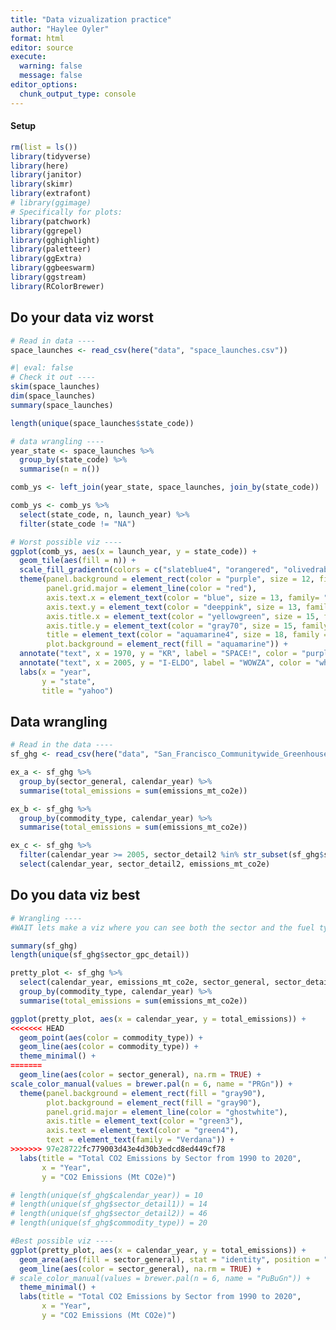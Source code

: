 ```yaml
---
title: "Data vizualization practice"
author: "Haylee Oyler"
format: html
editor: source
execute:
  warning: false
  message: false
editor_options: 
  chunk_output_type: console
---
```


#### Setup
```r
rm(list = ls())
library(tidyverse)
library(here)
library(janitor)
library(skimr)
library(extrafont)
# library(ggimage)
# Specifically for plots:
library(patchwork)
library(ggrepel)
library(gghighlight)
library(paletteer)
library(ggExtra)
library(ggbeeswarm)
library(ggstream)
library(RColorBrewer)
```

## Do your data viz worst

```r
# Read in data ----
space_launches <- read_csv(here("data", "space_launches.csv"))
```

```r
#| eval: false
# Check it out ----
skim(space_launches)
dim(space_launches)
summary(space_launches)

length(unique(space_launches$state_code))
```

```r
# data wrangling ----
year_state <- space_launches %>% 
  group_by(state_code) %>% 
  summarise(n = n())

comb_ys <- left_join(year_state, space_launches, join_by(state_code))

comb_ys <- comb_ys %>% 
  select(state_code, n, launch_year) %>% 
  filter(state_code != "NA")
```

```r
# Worst possible viz ----
ggplot(comb_ys, aes(x = launch_year, y = state_code)) + 
  geom_tile(aes(fill = n)) +
  scale_fill_gradientn(colors = c("slateblue4", "orangered", "olivedrab", "khaki")) +
  theme(panel.background = element_rect(color = "purple", size = 12, fill = "yellow3"),
        panel.grid.major = element_line(color = "red"),
        axis.text.x = element_text(color = "blue", size = 13, family= "Ink Free"),
        axis.text.y = element_text(color = "deeppink", size = 13, family= "Ink Free"),
        axis.title.x = element_text(color = "yellowgreen", size = 15, family= "Segoe Print"),
        axis.title.y = element_text(color = "gray70", size = 15, family= "Segoe Print"),
        title = element_text(color = "aquamarine4", size = 18, family = "Impact"), 
        plot.background = element_rect(fill = "aquamarine")) +
  annotate("text", x = 1970, y = "KR", label = "SPACE!", color = "purple") + 
  annotate("text", x = 2005, y = "I-ELDO", label = "WOWZA", color = "white") +
  labs(x = "year", 
       y = "state", 
       title = "yahoo")

```

## Data wrangling

```r
# Read in the data ----
sf_ghg <- read_csv(here("data", "San_Francisco_Communitywide_Greenhouse_Gas_Inventory.csv")) %>% clean_names()
```

```r
ex_a <- sf_ghg %>% 
  group_by(sector_general, calendar_year) %>% 
  summarise(total_emissions = sum(emissions_mt_co2e))

ex_b <- sf_ghg %>% 
  group_by(commodity_type, calendar_year) %>% 
  summarise(total_emissions = sum(emissions_mt_co2e))

ex_c <- sf_ghg %>% 
  filter(calendar_year >= 2005, sector_detail2 %in% str_subset(sf_ghg$sector_detail2, "PG&E")) %>%
  select(calendar_year, sector_detail2, emissions_mt_co2e)
```

## Do you data viz best

```r
# Wrangling ----
#WAIT lets make a viz where you can see both the sector and the fuel type and how they're changing over time. 

summary(sf_ghg)
length(unique(sf_ghg$sector_gpc_detail))

pretty_plot <- sf_ghg %>% 
  select(calendar_year, emissions_mt_co2e, sector_general, sector_detail1, commodity_type) %>% 
  group_by(commodity_type, calendar_year) %>% 
  summarise(total_emissions = sum(emissions_mt_co2e))
```

```r
ggplot(pretty_plot, aes(x = calendar_year, y = total_emissions)) + 
<<<<<<< HEAD
  geom_point(aes(color = commodity_type)) +
  geom_line(aes(color = commodity_type)) +
  theme_minimal() +
=======
  geom_line(aes(color = sector_general), na.rm = TRUE) +
scale_color_manual(values = brewer.pal(n = 6, name = "PRGn")) +
  theme(panel.background = element_rect(fill = "gray90"), 
        plot.background = element_rect(fill = "gray90"), 
        panel.grid.major = element_line(color = "ghostwhite"), 
        axis.title = element_text(color = "green3"), 
        axis.text = element_text(color = "green4"), 
        text = element_text(family = "Verdana")) +
>>>>>>> 97e28722fc779003d43e4d30b3edcd8ed449cf78
  labs(title = "Total CO2 Emissions by Sector from 1990 to 2020", 
       x = "Year", 
       y = "CO2 Emissions (Mt CO2e)")

# length(unique(sf_ghg$calendar_year)) = 10
# length(unique(sf_ghg$sector_detail1)) = 14
# length(unique(sf_ghg$sector_detail2)) = 46
# length(unique(sf_ghg$commodity_type)) = 20
```


```r
#Best possible viz ----
ggplot(pretty_plot, aes(x = calendar_year, y = total_emissions)) + 
  geom_area(aes(fill = sector_general), stat = "identity", position = "stack", alpha = 0.5, na.rm = TRUE) +
  geom_line(aes(color = sector_general), na.rm = TRUE) +
# scale_color_manual(values = brewer.pal(n = 6, name = "PuBuGn")) +
  theme_minimal() +
  labs(title = "Total CO2 Emissions by Sector from 1990 to 2020", 
       x = "Year", 
       y = "CO2 Emissions (Mt CO2e)")
```

